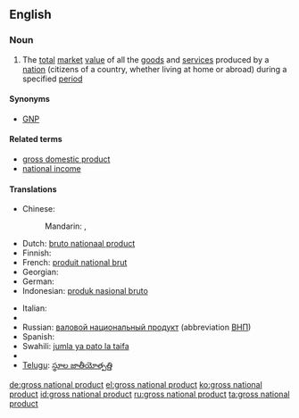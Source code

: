 {{wikipedia}}
==English==

===Noun===
{{en-noun|sg=[[gross]] [[national]] [[product]]|-|s}}

# {{economics}} The [[total]] [[market]] [[value]] of all the [[goods]] and [[service]]s produced by a [[nation]] (citizens of a country, whether living at home or abroad) during a specified [[period]]

====Synonyms====
*[[GNP]]

====Related terms====
* [[gross domestic product]]
* [[national income]]

====Translations====
{{trans-top|economics}}
* Chinese:
*: Mandarin: {{t|zh|國民生產總值|sc=Hani}}, {{t|zh|国民生产总值|tr=guómín shēngchǎn zǒngzhí|sc=Hani}}
* Dutch: [[bruto nationaal product]]
* Finnish: {{t+|fi|bruttokansantuote}}
* French: [[produit national brut]]
* Georgian: {{t|ka|მთლიანი ეროვნული პროდუქტი|tr=mt'liani erovnuli produk'ti|sc=Geor}}
* German: {{t+|de|Bruttosozialprodukt|n}}
* Indonesian: [[produk nasional bruto]]
{{trans-mid}}
* Italian: {{t-|it|prodotto nazionale lordo}}
* {{trreq|Macedonian}}
* Russian: [[валовой национальный продукт]] (abbreviation [[ВНП]])
* Spanish: {{t|es|producto nacional bruto|m}}
* Swahili: [[jumla ya pato la taifa]]
* {{trreq|Tamil}}
* [[Telugu]]: [[స్థూల జాతీయోత్పత్తి]]
{{trans-bottom}}

[[de:gross national product]]
[[el:gross national product]]
[[ko:gross national product]]
[[id:gross national product]]
[[ru:gross national product]]
[[ta:gross national product]]